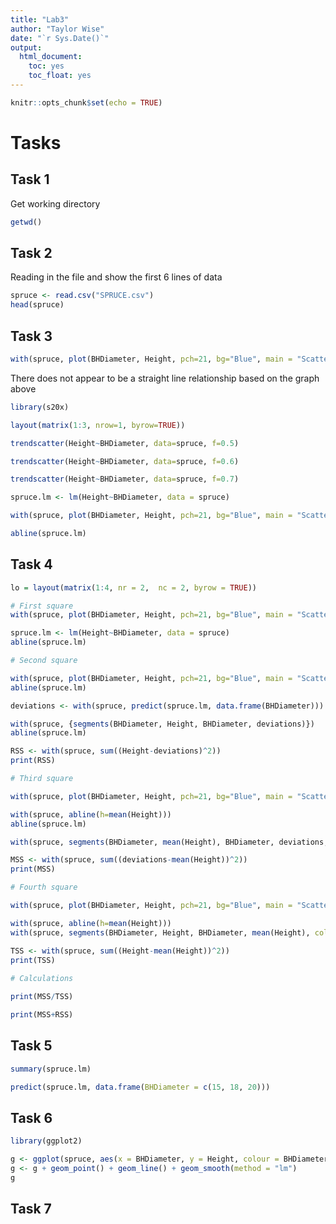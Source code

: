```yaml
---
title: "Lab3"
author: "Taylor Wise"
date: "`r Sys.Date()`"
output:
  html_document:
    toc: yes
    toc_float: yes
---
```


```r
knitr::opts_chunk$set(echo = TRUE)
```

# Tasks

## Task 1
Get working directory
```r
getwd()
```

## Task 2
Reading in the file and show the first 6 lines of data
```r
spruce <- read.csv("SPRUCE.csv")
head(spruce)
```

## Task 3
<!--
use cex=1.2
-->

```r
with(spruce, plot(BHDiameter, Height, pch=21, bg="Blue", main = "Scatter Plot of Height vs BHDiameter", cex=1.2), xlim=c(0,1.1 * max_x), ylim = c(0, 1.1 * max_y))
```

There does not appear to be a straight line relationship based on the graph above
<!--
spruce$Height, spruce$BHDiameter can also be used in trendscatter
-->

```r
library(s20x)

layout(matrix(1:3, nrow=1, byrow=TRUE))

trendscatter(Height~BHDiameter, data=spruce, f=0.5)

trendscatter(Height~BHDiameter, data=spruce, f=0.6)

trendscatter(Height~BHDiameter, data=spruce, f=0.7)
```

```r
spruce.lm <- lm(Height~BHDiameter, data = spruce)

with(spruce, plot(BHDiameter, Height, pch=21, bg="Blue", main = "Scatter Plot of Height vs BHDiameter", cex=1.2), xlim=c(0,1.1 * max_x), ylim = c(0, 1.1 * max_y))

abline(spruce.lm)
```

## Task 4
```r
lo = layout(matrix(1:4, nr = 2,  nc = 2, byrow = TRUE))

# First square
with(spruce, plot(BHDiameter, Height, pch=21, bg="Blue", main = "Scatter Plot of Height vs BHDiameter", cex=1.2), xlim=c(0,1.1 * max_x), ylim = c(0, 1.1 * max_y))

spruce.lm <- lm(Height~BHDiameter, data = spruce)
abline(spruce.lm)

# Second square

with(spruce, plot(BHDiameter, Height, pch=21, bg="Blue", main = "Scatter Plot of Height vs BHDiameter", cex=1.2), xlim=c(0,1.1 * max_x), ylim = c(0, 1.1 * max_y))
abline(spruce.lm)

deviations <- with(spruce, predict(spruce.lm, data.frame(BHDiameter)))

with(spruce, {segments(BHDiameter, Height, BHDiameter, deviations)})
abline(spruce.lm)

RSS <- with(spruce, sum((Height-deviations)^2))
print(RSS)

# Third square

with(spruce, plot(BHDiameter, Height, pch=21, bg="Blue", main = "Scatter Plot of Height vs BHDiameter", cex=1.2), xlim=c(0,1.1 * max_x), ylim = c(0, 1.1 * max_y))

with(spruce, abline(h=mean(Height)))
abline(spruce.lm)

with(spruce, segments(BHDiameter, mean(Height), BHDiameter, deviations, col="Red"))

MSS <- with(spruce, sum((deviations-mean(Height))^2))
print(MSS)

# Fourth square

with(spruce, plot(BHDiameter, Height, pch=21, bg="Blue", main = "Scatter Plot of Height vs BHDiameter", cex=1.2), xlim=c(0,1.1 * max_x), ylim = c(0, 1.1 * max_y))

with(spruce, abline(h=mean(Height)))
with(spruce, segments(BHDiameter, Height, BHDiameter, mean(Height), col="Green"))

TSS <- with(spruce, sum((Height-mean(Height))^2))
print(TSS)
  
# Calculations

print(MSS/TSS)

print(MSS+RSS)
```


## Task 5
```r
summary(spruce.lm)
```

```r
predict(spruce.lm, data.frame(BHDiameter = c(15, 18, 20)))
```

## Task 6
```r
library(ggplot2)

g <- ggplot(spruce, aes(x = BHDiameter, y = Height, colour = BHDiameter))
g <- g + geom_point() + geom_line() + geom_smooth(method = "lm")
g
```


## Task 7
